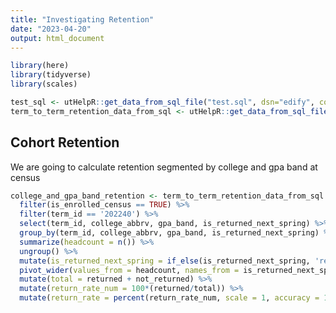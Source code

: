 ```yaml
---
title: "Investigating Retention"
date: "2023-04-20"
output: html_document
---
```



```r
library(here)
library(tidyverse)
library(scales)
```


```r
test_sql <- utHelpR::get_data_from_sql_file("test.sql", dsn="edify", context="project")
term_to_term_retention_data_from_sql <- utHelpR::get_data_from_sql_file("enrolled_retention.sql", dsn="edify", context="project")
```

## Cohort Retention

We are going to calculate retention segmented by college and gpa band at census 

```r
college_and_gpa_band_retention <- term_to_term_retention_data_from_sql %>% 
  filter(is_enrolled_census == TRUE) %>% 
  filter(term_id == '202240') %>% 
  select(term_id, college_abbrv, gpa_band, is_returned_next_spring) %>% 
  group_by(term_id, college_abbrv, gpa_band, is_returned_next_spring) %>% 
  summarize(headcount = n()) %>% 
  ungroup() %>% 
  mutate(is_returned_next_spring = if_else(is_returned_next_spring, 'returned', 'not_returned')) %>% 
  pivot_wider(values_from = headcount, names_from = is_returned_next_spring) %>% 
  mutate(total = returned + not_returned) %>% 
  mutate(return_rate_num = 100*(returned/total)) %>% 
  mutate(return_rate = percent(return_rate_num, scale = 1, accuracy = 1))
```

